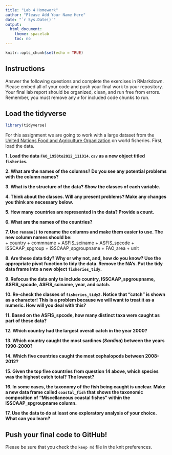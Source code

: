 ```yaml
---
title: "Lab 4 Homework"
author: "Please Add Your Name Here"
date: "`r Sys.Date()`"
output:
  html_document:
    theme: spacelab
    toc: no
---
```


```r
knitr::opts_chunk$set(echo = TRUE)
```

## Instructions
Answer the following questions and complete the exercises in RMarkdown. Please embed all of your code and push your final work to your repository. Your final lab report should be organized, clean, and run free from errors. Remember, you must remove any `#` for included code chunks to run.  

## Load the tidyverse
```r
library(tidyverse)
```

For this assignment we are going to work with a large dataset from the [United Nations Food and Agriculture Organization](http://www.fao.org/about/en/) on world fisheries. First, load the data.  

**1. Load the data `FAO_1950to2012_111914.csv` as a new object titled `fisheries`.**


**2. What are the names of the columns? Do you see any potential problems with the column names?**


**3. What is the structure of the data? Show the classes of each variable.**


**4. Think about the classes. Will any present problems? Make any changes you think are necessary below.**


**5. How many countries are represented in the data? Provide a count.**


**6. What are the names of the countries?**


**7. Use `rename()` to rename the columns and make them easier to use. The new column names should be:**  
+ country
+ commname
+ ASFIS_sciname
+ ASFIS_spcode
+ ISSCAAP_spgroup
+ ISSCAAP_spgroupname
+ FAO_area
+ unit

**8. Are these data tidy? Why or why not, and, how do you know? Use the appropriate pivot function to tidy the data. Remove the NA's. Put the tidy data frame into a new object `fisheries_tidy`.**  


**9. Refocus the data only to include country, ISSCAAP_spgroupname, ASFIS_spcode, ASFIS_sciname, year, and catch.**


**10. Re-check the classes of `fisheries_tidy2`. Notice that "catch" is shown as a character! This is a problem because we will want to treat it as a numeric. How will you deal with this?**


**11. Based on the ASFIS_spcode, how many distinct taxa were caught as part of these data?**


**12. Which country had the largest overall catch in the year 2000?**


**13. Which country caught the most sardines (_Sardina_) between the years 1990-2000?**


**14. Which five countries caught the most cephalopods between 2008-2012?**


**15. Given the top five countries from question 14 above, which species was the highest catch total? The lowest?**


**16. In some cases, the taxonomy of the fish being caught is unclear. Make a new data frame called `coastal_fish` that shows the taxonomic composition of "Miscellaneous coastal fishes" within the ISSCAAP_spgroupname column.**


**17. Use the data to do at least one exploratory analysis of your choice. What can you learn?**

## Push your final code to GitHub!
Please be sure that you check the `keep md` file in the knit preferences.   
